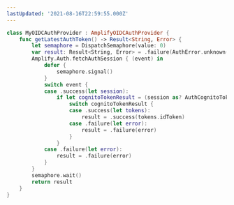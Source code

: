 ```yaml
---
lastUpdated: '2021-08-16T22:59:55.000Z'
---
```

```swift
class MyOIDCAuthProvider : AmplifyOIDCAuthProvider {
    func getLatestAuthToken() -> Result<String, Error> {
        let semaphore = DispatchSemaphore(value: 0)
        var result: Result<String, Error> = .failure(AuthError.unknown("Could not retrieve Cognito token"))
        Amplify.Auth.fetchAuthSession { (event) in
            defer {
                semaphore.signal()
            }
            switch event {
            case .success(let session):
                if let cognitoTokenResult = (session as? AuthCognitoTokensProvider)?.getCognitoTokens() {
                    switch cognitoTokenResult {
                    case .success(let tokens):
                        result = .success(tokens.idToken)
                    case .failure(let error):
                        result = .failure(error)
                    }
                }
            case .failure(let error):
                result = .failure(error)
            }
        }
        semaphore.wait()
        return result
    }
}
```
